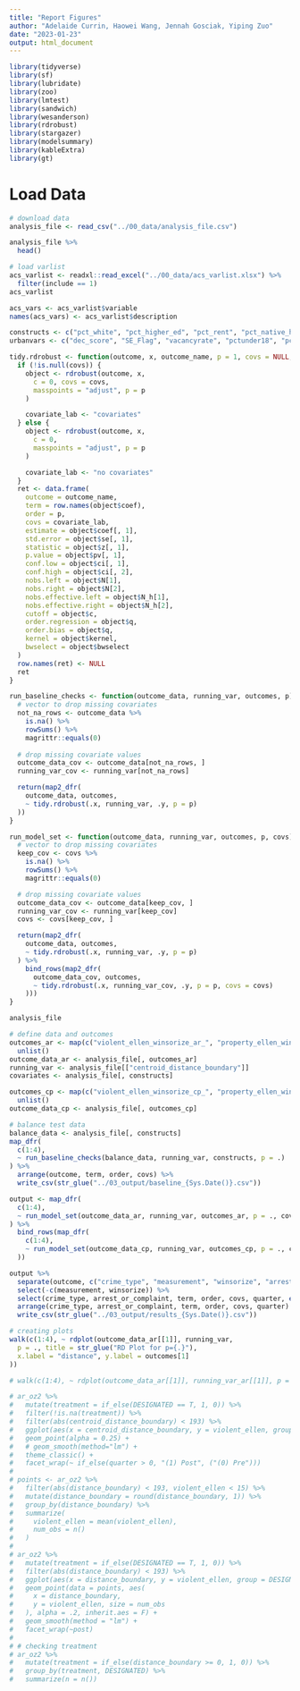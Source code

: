 ```yaml
---
title: "Report Figures"
author: "Adelaide Currin, Haowei Wang, Jennah Gosciak, Yiping Zuo"
date: "2023-01-23"
output: html_document
---
```


```r
library(tidyverse)
library(sf)
library(lubridate)
library(zoo)
library(lmtest)
library(sandwich)
library(wesanderson)
library(rdrobust)
library(stargazer)
library(modelsummary)
library(kableExtra)
library(gt)
```

# Load Data

```r
# download data
analysis_file <- read_csv("../00_data/analysis_file.csv")

analysis_file %>%
  head()
```
```r
# load varlist
acs_varlist <- readxl::read_excel("../00_data/acs_varlist.xlsx") %>%
  filter(include == 1)
acs_varlist

acs_vars <- acs_varlist$variable
names(acs_vars) <- acs_varlist$description

constructs <- c("pct_white", "pct_higher_ed", "pct_rent", "pct_native_hc_covered", "pct_poverty", "minutes_commute_avg")
urbanvars <- c("dec_score", "SE_Flag", "vacancyrate", "pctunder18", "pctover64")
```

```r
tidy.rdrobust <- function(outcome, x, outcome_name, p = 1, covs = NULL, ...) {
  if (!is.null(covs)) {
    object <- rdrobust(outcome, x,
      c = 0, covs = covs,
      masspoints = "adjust", p = p
    )

    covariate_lab <- "covariates"
  } else {
    object <- rdrobust(outcome, x,
      c = 0,
      masspoints = "adjust", p = p
    )

    covariate_lab <- "no covariates"
  }
  ret <- data.frame(
    outcome = outcome_name,
    term = row.names(object$coef),
    order = p,
    covs = covariate_lab,
    estimate = object$coef[, 1],
    std.error = object$se[, 1],
    statistic = object$z[, 1],
    p.value = object$pv[, 1],
    conf.low = object$ci[, 1],
    conf.high = object$ci[, 2],
    nobs.left = object$N[1],
    nobs.right = object$N[2],
    nobs.effective.left = object$N_h[1],
    nobs.effective.right = object$N_h[2],
    cutoff = object$c,
    order.regression = object$q,
    order.bias = object$q,
    kernel = object$kernel,
    bwselect = object$bwselect
  )
  row.names(ret) <- NULL
  ret
}
```

```r
run_baseline_checks <- function(outcome_data, running_var, outcomes, p) {
  # vector to drop missing covariates
  not_na_rows <- outcome_data %>%
    is.na() %>%
    rowSums() %>%
    magrittr::equals(0)
  
  # drop missing covariate values
  outcome_data_cov <- outcome_data[not_na_rows, ]
  running_var_cov <- running_var[not_na_rows]

  return(map2_dfr(
    outcome_data, outcomes,
    ~ tidy.rdrobust(.x, running_var, .y, p = p)
  ))
}

run_model_set <- function(outcome_data, running_var, outcomes, p, covs) {
  # vector to drop missing covariates
  keep_cov <- covs %>%
    is.na() %>%
    rowSums() %>%
    magrittr::equals(0)

  # drop missing covariate values
  outcome_data_cov <- outcome_data[keep_cov, ]
  running_var_cov <- running_var[keep_cov]
  covs <- covs[keep_cov, ]

  return(map2_dfr(
    outcome_data, outcomes,
    ~ tidy.rdrobust(.x, running_var, .y, p = p)
  ) %>%
    bind_rows(map2_dfr(
      outcome_data_cov, outcomes,
      ~ tidy.rdrobust(.x, running_var_cov, .y, p = p, covs = covs)
    )))
}
```

```r
analysis_file
```

```r
# define data and outcomes
outcomes_ar <- map(c("violent_ellen_winsorize_ar_", "property_ellen_winsorize_ar_"), ~ str_c(., c("min4", "min3", "min1", 0, c(1:7)))) %>%
  unlist()
outcome_data_ar <- analysis_file[, outcomes_ar]
running_var <- analysis_file[["centroid_distance_boundary"]]
covariates <- analysis_file[, constructs]

outcomes_cp <- map(c("violent_ellen_winsorize_cp_", "property_ellen_winsorize_cp_"), ~ str_c(., c(1:7))) %>%
  unlist()
outcome_data_cp <- analysis_file[, outcomes_cp]
```

```r
# balance test data
balance_data <- analysis_file[, constructs]
map_dfr(
  c(1:4),
  ~ run_baseline_checks(balance_data, running_var, constructs, p = .)
) %>%
  arrange(outcome, term, order, covs) %>%
  write_csv(str_glue("../03_output/baseline_{Sys.Date()}.csv"))
```

```r
output <- map_dfr(
  c(1:4),
  ~ run_model_set(outcome_data_ar, running_var, outcomes_ar, p = ., covariates)
) %>%
  bind_rows(map_dfr(
    c(1:4),
    ~ run_model_set(outcome_data_cp, running_var, outcomes_cp, p = ., covariates)
  ))

output %>%
  separate(outcome, c("crime_type", "measurement", "winsorize", "arrest_or_complaint", "quarter")) %>%
  select(-c(measurement, winsorize)) %>%
  select(crime_type, arrest_or_complaint, term, order, covs, quarter, everything()) %>%
  arrange(crime_type, arrest_or_complaint, term, order, covs, quarter) %>%
  write_csv(str_glue("../03_output/results_{Sys.Date()}.csv"))
```

```r
# creating plots
walk(c(1:4), ~ rdplot(outcome_data_ar[[1]], running_var,
  p = ., title = str_glue("RD Plot for p={.}"),
  x.label = "distance", y.label = outcomes[1]
))

# walk(c(1:4), ~ rdplot(outcome_data_ar[[1]], running_var_ar[[1]], p = ., covs = covs_ar, title = str_glue("RD Plot w/ covariates for p={.}"), x.label = "distance", y.label = outcomes[1]))
```

```r
# ar_oz2 %>%
#   mutate(treatment = if_else(DESIGNATED == T, 1, 0)) %>%
#   filter(!is.na(treatment)) %>%
#   filter(abs(centroid_distance_boundary) < 193) %>%
#   ggplot(aes(x = centroid_distance_boundary, y = violent_ellen, group = DESIGNATED, color = DESIGNATED)) +
#   geom_point(alpha = 0.25) +
#   # geom_smooth(method="lm") +
#   theme_classic() +
#   facet_wrap(~ if_else(quarter > 0, "(1) Post", ("(0) Pre")))
# 
# points <- ar_oz2 %>%
#   filter(abs(distance_boundary) < 193, violent_ellen < 15) %>%
#   mutate(distance_boundary = round(distance_boundary, 1)) %>%
#   group_by(distance_boundary) %>%
#   summarize(
#     violent_ellen = mean(violent_ellen),
#     num_obs = n()
#   )
# 
# ar_oz2 %>%
#   mutate(treatment = if_else(DESIGNATED == T, 1, 0)) %>%
#   filter(abs(distance_boundary) < 193) %>%
#   ggplot(aes(x = distance_boundary, y = violent_ellen, group = DESIGNATED, color = DESIGNATED)) +
#   geom_point(data = points, aes(
#     x = distance_boundary,
#     y = violent_ellen, size = num_obs
#   ), alpha = .2, inherit.aes = F) +
#   geom_smooth(method = "lm") +
#   facet_wrap(~post)
# 
# # checking treatment
# ar_oz2 %>%
#   mutate(treatment = if_else(distance_boundary >= 0, 1, 0)) %>%
#   group_by(treatment, DESIGNATED) %>%
#   summarize(n = n())
```









